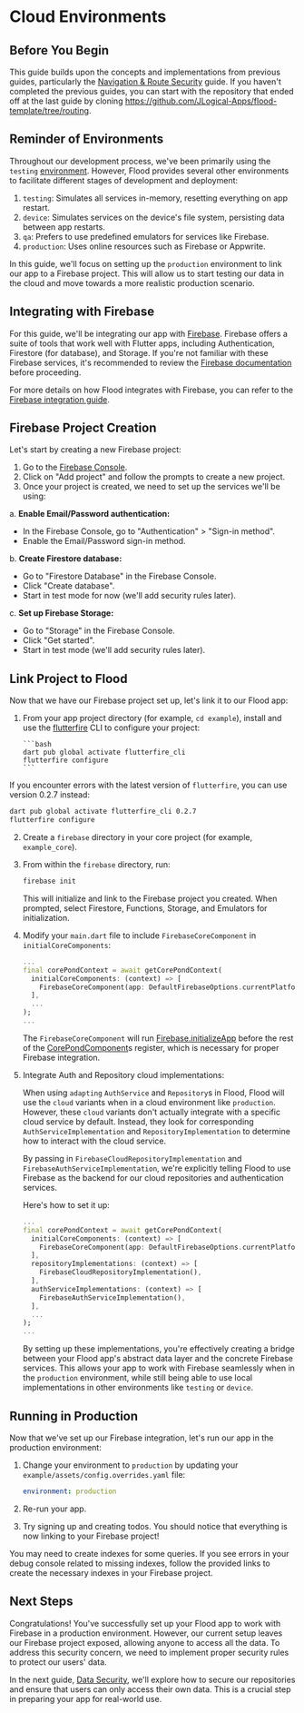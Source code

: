 
# Cloud Environments

## Before You Begin

This guide builds upon the concepts and implementations from previous guides, particularly the [Navigation & Route Security](/navigation-and-route-security) guide. If you haven't completed the previous guides, you can start with the repository that ended off at the last guide by cloning https://github.com/JLogical-Apps/flood-template/tree/routing.

## Reminder of Environments

Throughout our development process, we've been primarily using the `testing` [environment](/environment). However, Flood provides several other environments to facilitate different stages of development and deployment:

1. `testing`: Simulates all services in-memory, resetting everything on app restart.
2. `device`: Simulates services on the device's file system, persisting data between app restarts.
3. `qa`: Prefers to use predefined emulators for services like Firebase.
4. `production`: Uses online resources such as Firebase or Appwrite.

In this guide, we'll focus on setting up the `production` environment to link our app to a Firebase project. This will allow us to start testing our data in the cloud and move towards a more realistic production scenario.

## Integrating with Firebase

For this guide, we'll be integrating our app with [Firebase](https://firebase.google.com). Firebase offers a suite of tools that work well with Flutter apps, including Authentication, Firestore (for database), and Storage. If you're not familiar with these Firebase services, it's recommended to review the [Firebase documentation](https://firebase.google.com/docs) before proceeding.

For more details on how Flood integrates with Firebase, you can refer to the [Firebase integration guide](/firebase).

## Firebase Project Creation

Let's start by creating a new Firebase project:

1. Go to the [Firebase Console](https://console.firebase.google.com/).
2. Click on "Add project" and follow the prompts to create a new project.
3. Once your project is created, we need to set up the services we'll be using:

a. **Enable Email/Password authentication:**

-   In the Firebase Console, go to "Authentication" > "Sign-in method".
-   Enable the Email/Password sign-in method.

b. **Create Firestore database:**

-   Go to "Firestore Database" in the Firebase Console.
-   Click "Create database".
-   Start in test mode for now (we'll add security rules later).

c. **Set up Firebase Storage:**

-   Go to "Storage" in the Firebase Console.
-   Click "Get started".
-   Start in test mode (we'll add security rules later).

## Link Project to Flood

Now that we have our Firebase project set up, let's link it to our Flood app:

1.  From your app project directory (for example, `cd example`), install and use the [flutterfire](https://pub.dev/packages/flutterfire_cli) CLI to configure your project:

        ```bash
        dart pub global activate flutterfire_cli
        flutterfire configure
        ```

<Callout type="info">

If you encounter errors with the latest version of `flutterfire`, you can use version 0.2.7 instead:

```bash
dart pub global activate flutterfire_cli 0.2.7
flutterfire configure
```

</Callout>

2.  Create a `firebase` directory in your core project (for example, `example_core`).

3.  From within the `firebase` directory, run:

    ```bash
    firebase init
    ```

    This will initialize and link to the Firebase project you created. When prompted, select Firestore, Functions, Storage, and Emulators for initialization.

4.  Modify your `main.dart` file to include `FirebaseCoreComponent` in `initialCoreComponents`:

    ```dart filename="example/lib/main.dart" {3-5}
    ...
    final corePondContext = await getCorePondContext(
      initialCoreComponents: (context) => [
        FirebaseCoreComponent(app: DefaultFirebaseOptions.currentPlatform),
      ],
      ...
    );
    ...
    ```

    The `FirebaseCoreComponent` will run [Firebase.initializeApp](https://firebase.flutter.dev/docs/overview/#initialization) before the rest of the [CorePondComponent](/pond/core)s register, which is necessary for proper Firebase integration.

5.  Integrate Auth and Repository cloud implementations:

    When using `adapting` `AuthService` and `Repository`s in Flood, Flood will use the `cloud` variants when in a cloud environment like `production`. However, these `cloud` variants don't actually integrate with a specific cloud service by default. Instead, they look for corresponding `AuthServiceImplementation` and `RepositoryImplementation` to determine how to interact with the cloud service.

    By passing in `FirebaseCloudRepositoryImplementation` and `FirebaseAuthServiceImplementation`, we're explicitly telling Flood to use Firebase as the backend for our cloud repositories and authentication services.

    Here's how to set it up:

    ```dart filename="example_core/lib/pond.dart" {6-11}
    ...
    final corePondContext = await getCorePondContext(
      initialCoreComponents: (context) => [
        FirebaseCoreComponent(app: DefaultFirebaseOptions.currentPlatform),
      ],
      repositoryImplementations: (context) => [
        FirebaseCloudRepositoryImplementation(),
      ],
      authServiceImplementations: (context) => [
        FirebaseAuthServiceImplementation(),
      ],
      ...
    );
    ...
    ```

    By setting up these implementations, you're effectively creating a bridge between your Flood app's abstract data layer and the concrete Firebase services. This allows your app to work with Firebase seamlessly when in the `production` environment, while still being able to use local implementations in other environments like `testing` or `device`.

## Running in Production

Now that we've set up our Firebase integration, let's run our app in the production environment:

1. Change your environment to `production` by updating your `example/assets/config.overrides.yaml` file:

    ```yaml filename="example/assets/config.overrides.yaml"
    environment: production
    ```

2. Re-run your app.

3. Try signing up and creating todos. You should notice that everything is now linking to your Firebase project!

<Callout type="info">
    You may need to create indexes for some queries. If you see errors in your
    debug console related to missing indexes, follow the provided links to
    create the necessary indexes in your Firebase project.
</Callout>

## Next Steps

Congratulations! You've successfully set up your Flood app to work with Firebase in a production environment. However, our current setup leaves our Firebase project exposed, allowing anyone to access all the data. To address this security concern, we need to implement proper security rules to protect our users' data.

In the next guide, [Data Security](/data-security), we'll explore how to secure our repositories and ensure that users can only access their own data. This is a crucial step in preparing your app for real-world use.

